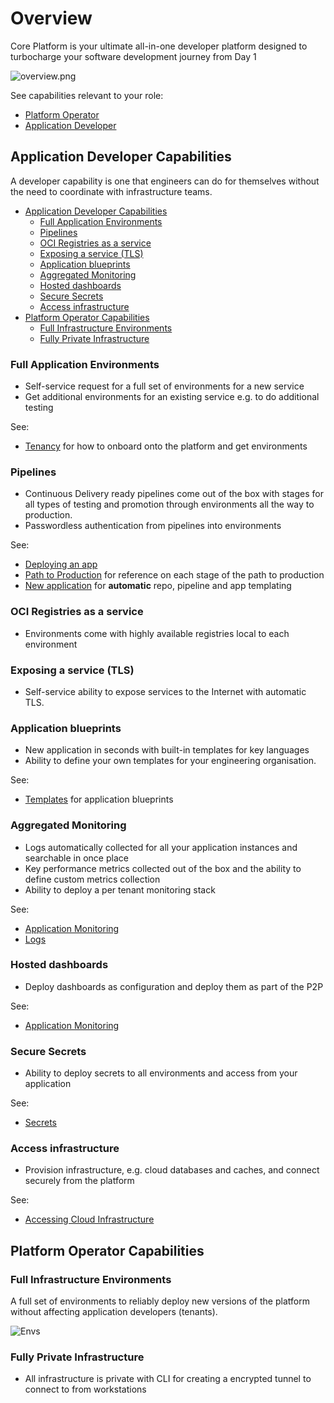 # Overview

Core Platform is your ultimate all-in-one developer platform designed to turbocharge your software development journey from Day 1

![overview.png](/capabilities/overview.png)

See capabilities relevant to your role:

- [Platform Operator](#platform-operator-capabilities)
- [Application Developer](#application-developer-capabilities)

## Application Developer Capabilities

A developer capability is one that engineers can do for themselves without the need
to coordinate with infrastructure teams.

- [Application Developer Capabilities](#application-developer-capabilities)
  - [Full Application Environments](#full-application-environments)
  - [Pipelines](#pipelines)
  - [OCI Registries as a service](#oci-registries-as-a-service)
  - [Exposing a service (TLS)](#exposing-a-service-tls)
  - [Application blueprints](#application-blueprints)
  - [Aggregated Monitoring](#aggregated-monitoring)
  - [Hosted dashboards](#hosted-dashboards)
  - [Secure Secrets](#secure-secrets)
  - [Access infrastructure](#access-infrastructure)
- [Platform Operator Capabilities](#platform-operator-capabilities)
  - [Full Infrastructure Environments](#full-infrastructure-environments)
  - [Fully Private Infrastructure](#fully-private-infrastructure)

### Full Application Environments

- Self-service request for a full set of environments for a new service
- Get additional environments for an existing service e.g. to do additional testing

See:

- [Tenancy](/application/tenancy/) for how to onboard onto the platform and get environments

### Pipelines

- Continuous Delivery ready pipelines come out of the box with stages for all types of testing
  and promotion through environments all the way to production.
- Passwordless authentication from pipelines into environments

See:

- [Deploying an app](/application/overview)
- [Path to Production](/p2p/overview) for reference on each stage of the path to production
- [New application](/application/new-app/) for **automatic** repo, pipeline and app templating

### OCI Registries as a service

- Environments come with highly available registries local to each environment

### Exposing a service (TLS)

- Self-service ability to expose services to the Internet with automatic TLS.

### Application blueprints

- New application in seconds with built-in templates for key languages
- Ability to define your own templates for your engineering organisation.

See:

- [Templates](/reference/software-templates/) for application blueprints

### Aggregated Monitoring

- Logs automatically collected for all your application instances and searchable in once place
- Key performance metrics collected out of the box and the ability to define custom metrics collection
- Ability to deploy a per tenant monitoring stack

See:

- [Application Monitoring](/application/app-monitoring)
- [Logs](/application/logs)

### Hosted dashboards

- Deploy dashboards as configuration and deploy them as part of the P2P

See:

- [Application Monitoring](/application/app-monitoring/)

### Secure Secrets

- Ability to deploy secrets to all environments and access from your application

See:

- [Secrets](/application/secrets)

### Access infrastructure

- Provision infrastructure, e.g. cloud databases and caches, and connect securely from the platform

See:

- [Accessing Cloud Infrastructure](/reference/accessing-cloud-infra/)

## Platform Operator Capabilities

### Full Infrastructure Environments

A full set of environments to reliably deploy new versions of the platform without affecting
application developers (tenants).

![Envs](/capabilities/envs.png)

### Fully Private Infrastructure

- All infrastructure is private with CLI for creating a encrypted tunnel to connect to from workstations
